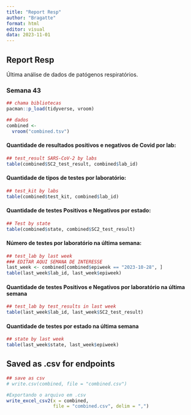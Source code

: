 ```yaml
---
title: "Report Resp"
author: "Bragatte"
format: html
editor: visual
data: 2023-11-01
---
```


## Report Resp

Última análise de dados de patógenos respiratórios.

### Semana 43

```r
## chama bibliotecas
pacman::p_load(tidyverse, vroom)

## dados
combined <-
  vroom("combined.tsv")
```

#### Quantidade de resultados positivos e negativos de Covid por lab:

```r
## test_result SARS-CoV-2 by labs
table(combined$SC2_test_result, combined$lab_id)
```

#### Quantidade de tipos de testes por laboratório:

```r
## test_kit by labs
table(combined$test_kit, combined$lab_id)
```

#### Quantidade de testes Positivos e Negativos por estado:

```r
## Test by state
table(combined$state, combined$SC2_test_result)
```

#### Número de testes por laboratório na última semana:

```r
## test_lab by last week
### EDITAR AQUI SEMANA DE INTERESSE
last_week <- combined[combined$epiweek == "2023-10-28", ] 
table(last_week$lab_id, last_week$epiweek)
```

#### Quantidade de testes Positivos e Negativos por laboratório na última semana

```r
## test_lab by test_results in last week 
table(last_week$lab_id, last_week$SC2_test_result)
```

#### Quantidade de testes por estado na última semana

```r
## state by last week
table(last_week$state, last_week$epiweek)
```

## Saved as .csv for endpoints

```r
## save as csv
# write.csv(combined, file = "combined.csv")

#Exportando o arquivo em .csv
write_excel_csv2(x = combined,
                 file = "combined.csv", delim = ",")
```
